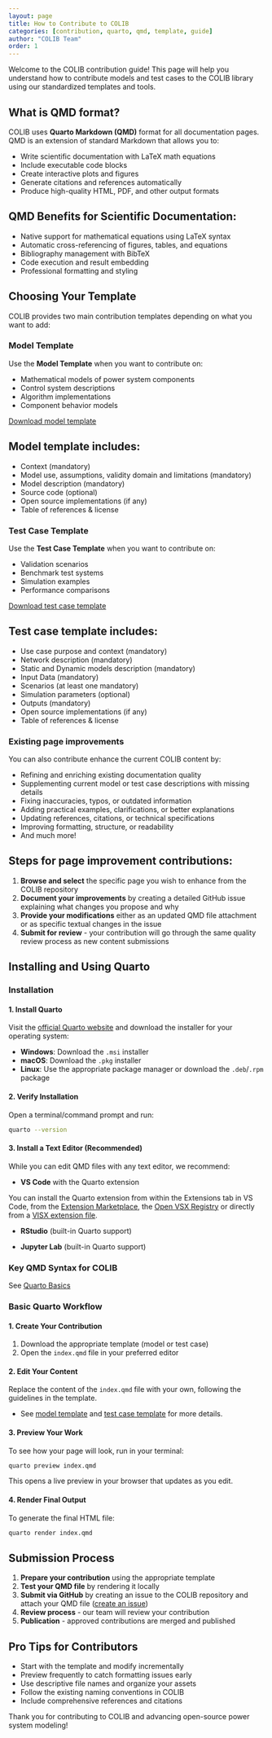 ```yaml
---
layout: page 
title: How to Contribute to COLIB
categories: [contribution, quarto, qmd, template, guide]
author: "COLIB Team"
order: 1
---
```


Welcome to the COLIB contribution guide! This page will help you understand how to contribute models and test cases to the COLIB library using our standardized templates and tools.

## What is QMD format?

COLIB uses **Quarto Markdown (QMD)** format for all documentation pages. QMD is an extension of standard Markdown that allows you to:

- Write scientific documentation with LaTeX math equations
- Include executable code blocks
- Create interactive plots and figures
- Generate citations and references automatically
- Produce high-quality HTML, PDF, and other output formats

:::{.callout-note}
## QMD Benefits for Scientific Documentation:

- Native support for mathematical equations using LaTeX syntax
- Automatic cross-referencing of figures, tables, and equations
- Bibliography management with BibTeX
- Code execution and result embedding
- Professional formatting and styling
:::

## Choosing Your Template

COLIB provides two main contribution templates depending on what you want to add:

### Model Template
Use the **Model Template** when you want to contribute on:

- Mathematical models of power system components
- Control system descriptions
- Algorithm implementations
- Component behavior models

<a href="../download/modelTemplate.zip" download="modelTemplate.zip" class="btn-main">
  <i class="fas fa-download"></i> Download model template
</a>

:::{.callout-note}
## Model template includes:

- Context (mandatory)
- Model use, assumptions, validity domain and limitations (mandatory)
- Model description (mandatory)
- Source code (optional)
- Open source implementations (if any)
- Table of references & license
:::

### Test Case Template
Use the **Test Case Template** when you want to contribute on:

- Validation scenarios
- Benchmark test systems
- Simulation examples
- Performance comparisons

<a href="../download/testCaseTemplate.zip" download="testCaseTemplate.zip" class="btn-main">
  <i class="fas fa-download"></i> Download test case template
</a>

:::{.callout-note}
## Test case template includes:

- Use case purpose​ and context (mandatory)
- Network ​description (mandatory)
- Static and Dynamic models​ description (mandatory)
- Input Data (mandatory)
- Scenarios (at least one mandatory)
- Simulation parameters (optional)
- Outputs (mandatory)
- Open source implementations (if any)
- Table of references & license
:::

### Existing page improvements
You can also contribute enhance the current COLIB content by:

- Refining and enriching existing documentation quality
- Supplementing current model or test case descriptions with missing details
- Fixing inaccuracies, typos, or outdated information
- Adding practical examples, clarifications, or better explanations
- Updating references, citations, or technical specifications
- Improving formatting, structure, or readability
- And much more!

:::{.callout-note}
## Steps for page improvement contributions:

1. **Browse and select** the specific page you wish to enhance from the COLIB repository
2. **Document your improvements** by creating a detailed GitHub issue explaining what changes you propose and why
3. **Provide your modifications** either as an updated QMD file attachment or as specific textual changes in the issue
4. **Submit for review** - your contribution will go through the same quality review process as new content submissions
:::

## Installing and Using Quarto

### Installation

#### 1. Install Quarto
Visit the [official Quarto website](https://quarto.org/docs/get-started/) and download the installer for your operating system:

- **Windows**: Download the `.msi` installer
- **macOS**: Download the `.pkg` installer  
- **Linux**: Use the appropriate package manager or download the `.deb`/`.rpm` package

#### 2. Verify Installation
Open a terminal/command prompt and run:
```bash
quarto --version
```

#### 3. Install a Text Editor (Recommended)
While you can edit QMD files with any text editor, we recommend:

- **VS Code** with the Quarto extension

:::{.callout-note}
You can install the Quarto extension from within the Extensions tab in VS Code, from the [Extension Marketplace](https://marketplace.visualstudio.com/items?itemName=quarto.quarto), the [Open VSX Registry](https://open-vsx.org/extension/quarto/quarto) or directly from a [VISX extension file](https://github.com/quarto-dev/quarto-vscode#visx-install).
:::

- **RStudio** (built-in Quarto support)

- **Jupyter Lab** (built-in Quarto support)

### Key QMD Syntax for COLIB
See [Quarto Basics](../quartoBasics/index.qmd)

### Basic Quarto Workflow

#### 1. Create Your Contribution
1. Download the appropriate template (model or test case)
2. Open the `index.qmd` file in your preferred editor

#### 2. Edit Your Content
Replace the content of the `index.qmd` file with your own, following the guidelines in the template.

:::{.callout-tip}
- See [model template](../modelTemplate/index.qmd) and [test case template](../testSystemTemplate/index.qmd) for more details.
:::

#### 3. Preview Your Work
To see how your page will look, run in your terminal:
```bash
quarto preview index.qmd
```
This opens a live preview in your browser that updates as you edit.

#### 4. Render Final Output
To generate the final HTML file:
```bash
quarto render index.qmd
```

## Submission Process

1. **Prepare your contribution** using the appropriate template
2. **Test your QMD file** by rendering it locally
3. **Submit via GitHub** by creating an issue to the COLIB repository and attach your QMD file ([create an issue](https://github.com/CRESYM/Colib_Quarto.github.io/issues/new?assignees=GJCRESYM%2C+matoubongrain&labels=enhancement%2Cbug%2Cevaluate+component&projects=Colib0&template=Evaluate.yml&title=%5BName%2FID+of+the+model%2F+test+case+to+be+evaluated%5D%3A+))
4. **Review process** - our team will review your contribution
5. **Publication** - approved contributions are merged and published

:::{.callout-tip}
## Pro Tips for Contributors

- Start with the template and modify incrementally
- Preview frequently to catch formatting issues early
- Use descriptive file names and organize your assets
- Follow the existing naming conventions in COLIB
- Include comprehensive references and citations
:::

Thank you for contributing to COLIB and advancing open-source power system modeling!
